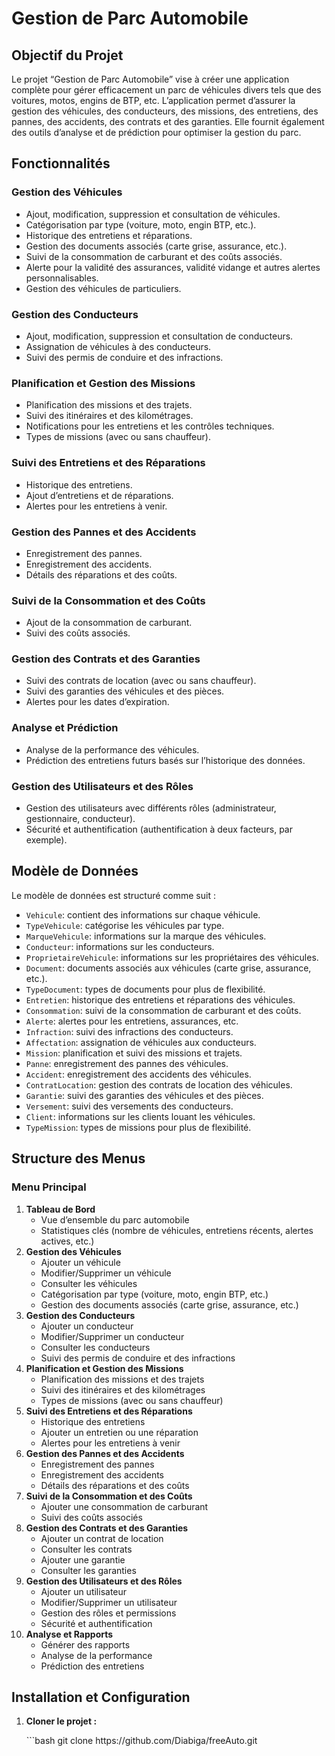# Gestion de Parc Automobile

## Objectif du Projet

Le projet "Gestion de Parc Automobile" vise à créer une application complète pour gérer efficacement un parc de véhicules divers tels que des voitures, motos, engins de BTP, etc. L'application permet d'assurer la gestion des véhicules, des conducteurs, des missions, des entretiens, des pannes, des accidents, des contrats et des garanties. Elle fournit également des outils d'analyse et de prédiction pour optimiser la gestion du parc.

## Fonctionnalités

### Gestion des Véhicules

- Ajout, modification, suppression et consultation de véhicules.
- Catégorisation par type (voiture, moto, engin BTP, etc.).
- Historique des entretiens et réparations.
- Gestion des documents associés (carte grise, assurance, etc.).
- Suivi de la consommation de carburant et des coûts associés.
- Alerte pour la validité des assurances, validité vidange et autres alertes personnalisables.
- Gestion des véhicules de particuliers.

### Gestion des Conducteurs

- Ajout, modification, suppression et consultation de conducteurs.
- Assignation de véhicules à des conducteurs.
- Suivi des permis de conduire et des infractions.

### Planification et Gestion des Missions

- Planification des missions et des trajets.
- Suivi des itinéraires et des kilométrages.
- Notifications pour les entretiens et les contrôles techniques.
- Types de missions (avec ou sans chauffeur).

### Suivi des Entretiens et des Réparations

- Historique des entretiens.
- Ajout d'entretiens et de réparations.
- Alertes pour les entretiens à venir.

### Gestion des Pannes et des Accidents

- Enregistrement des pannes.
- Enregistrement des accidents.
- Détails des réparations et des coûts.

### Suivi de la Consommation et des Coûts

- Ajout de la consommation de carburant.
- Suivi des coûts associés.

### Gestion des Contrats et des Garanties

- Suivi des contrats de location (avec ou sans chauffeur).
- Suivi des garanties des véhicules et des pièces.
- Alertes pour les dates d'expiration.

### Analyse et Prédiction

- Analyse de la performance des véhicules.
- Prédiction des entretiens futurs basés sur l'historique des données.

### Gestion des Utilisateurs et des Rôles

- Gestion des utilisateurs avec différents rôles (administrateur, gestionnaire, conducteur).
- Sécurité et authentification (authentification à deux facteurs, par exemple).

## Modèle de Données

Le modèle de données est structuré comme suit :

- `Vehicule`: contient des informations sur chaque véhicule.
- `TypeVehicule`: catégorise les véhicules par type.
- `MarqueVehicule`: informations sur la marque des véhicules.
- `Conducteur`: informations sur les conducteurs.
- `ProprietaireVehicule`: informations sur les propriétaires des véhicules.
- `Document`: documents associés aux véhicules (carte grise, assurance, etc.).
- `TypeDocument`: types de documents pour plus de flexibilité.
- `Entretien`: historique des entretiens et réparations des véhicules.
- `Consommation`: suivi de la consommation de carburant et des coûts.
- `Alerte`: alertes pour les entretiens, assurances, etc.
- `Infraction`: suivi des infractions des conducteurs.
- `Affectation`: assignation de véhicules aux conducteurs.
- `Mission`: planification et suivi des missions et trajets.
- `Panne`: enregistrement des pannes des véhicules.
- `Accident`: enregistrement des accidents des véhicules.
- `ContratLocation`: gestion des contrats de location des véhicules.
- `Garantie`: suivi des garanties des véhicules et des pièces.
- `Versement`: suivi des versements des conducteurs.
- `Client`: informations sur les clients louant les véhicules.
- `TypeMission`: types de missions pour plus de flexibilité.

## Structure des Menus

### Menu Principal

1. **Tableau de Bord**
   - Vue d'ensemble du parc automobile
   - Statistiques clés (nombre de véhicules, entretiens récents, alertes actives, etc.)

2. **Gestion des Véhicules**
   - Ajouter un véhicule
   - Modifier/Supprimer un véhicule
   - Consulter les véhicules
   - Catégorisation par type (voiture, moto, engin BTP, etc.)
   - Gestion des documents associés (carte grise, assurance, etc.)

3. **Gestion des Conducteurs**
   - Ajouter un conducteur
   - Modifier/Supprimer un conducteur
   - Consulter les conducteurs
   - Suivi des permis de conduire et des infractions

4. **Planification et Gestion des Missions**
   - Planification des missions et des trajets
   - Suivi des itinéraires et des kilométrages
   - Types de missions (avec ou sans chauffeur)

5. **Suivi des Entretiens et des Réparations**
   - Historique des entretiens
   - Ajouter un entretien ou une réparation
   - Alertes pour les entretiens à venir

6. **Gestion des Pannes et des Accidents**
   - Enregistrement des pannes
   - Enregistrement des accidents
   - Détails des réparations et des coûts

7. **Suivi de la Consommation et des Coûts**
   - Ajouter une consommation de carburant
   - Suivi des coûts associés

8. **Gestion des Contrats et des Garanties**
   - Ajouter un contrat de location
   - Consulter les contrats
   - Ajouter une garantie
   - Consulter les garanties

9. **Gestion des Utilisateurs et des Rôles**
   - Ajouter un utilisateur
   - Modifier/Supprimer un utilisateur
   - Gestion des rôles et permissions
   - Sécurité et authentification

10. **Analyse et Rapports**
    - Générer des rapports
    - Analyse de la performance
    - Prédiction des entretiens

## Installation et Configuration

1. **Cloner le projet :**

   ```bash
   git clone https://github.com/Diabiga/freeAuto.git
   
